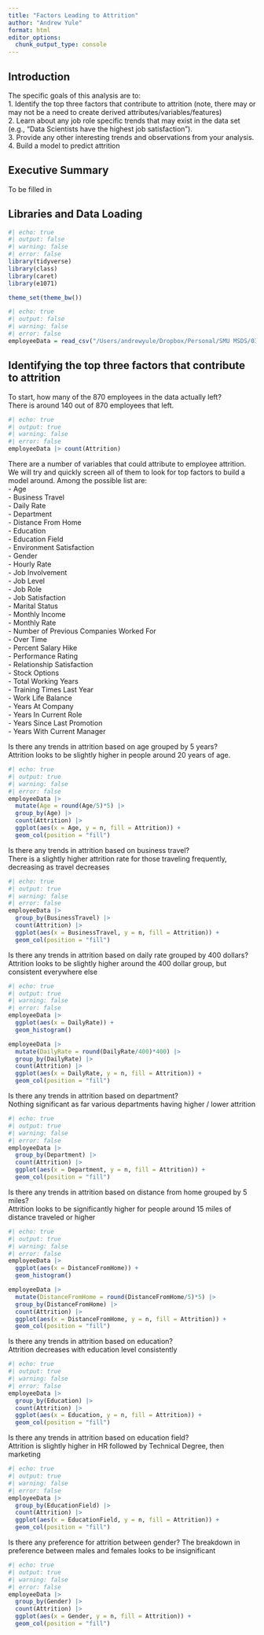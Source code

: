 ```yaml
---
title: "Factors Leading to Attrition"
author: "Andrew Yule"
format: html
editor_options: 
  chunk_output_type: console
---
```

## Introduction
The specific goals of this analysis are to:  
1.  Identify the top three factors that contribute to attrition (note, there may or may not be a need to create derived attributes/variables/features)  
2.  Learn about any job role specific trends that may exist in the data set (e.g., “Data Scientists have the highest job satisfaction”).  
3.  Provide any other interesting trends and observations from your analysis.  
4.  Build a model to predict attrition

## Executive Summary
To be filled in

## Libraries and Data Loading
```r
#| echo: true
#| output: false
#| warning: false
#| error: false
library(tidyverse)
library(class)
library(caret)
library(e1071)

theme_set(theme_bw())
```

```r
#| echo: true
#| output: false
#| warning: false
#| error: false
employeeData = read_csv("/Users/andrewyule/Dropbox/Personal/SMU MSDS/03 - Doing Data Science/SMU_DDS_CaseStudy2/Data/CaseStudy2-data.csv")
```

## Identifying the top three factors that contribute to attrition

To start, how many of the 870 employees in the data actually left?  
There is around 140 out of 870 employees that left.
```r
#| echo: true
#| output: true
#| warning: false
#| error: false
employeeData |> count(Attrition)
```

There are a number of variables that could attribute to employee attrition. We will try and quickly screen all of them to look for top factors to build a model around. Among the possible list are:  
- Age  
- Business Travel  
- Daily Rate  
- Department  
- Distance From Home  
- Education  
- Education Field  
- Environment Satisfaction  
- Gender  
- Hourly Rate  
- Job Involvement  
- Job Level  
- Job Role  
- Job Satisfaction  
- Marital Status  
- Monthly Income  
- Monthly Rate  
- Number of Previous Companies Worked For  
- Over Time  
- Percent Salary Hike  
- Performance Rating  
- Relationship Satisfaction  
- Stock Options  
- Total Working Years  
- Training Times Last Year  
- Work Life Balance  
- Years At Company  
- Years In Current Role  
- Years Since Last Promotion  
- Years With Current Manager  

Is there any trends in attrition based on age grouped by 5 years?  
Attrition looks to be slightly higher in people around 20 years of age.
```r
#| echo: true
#| output: true
#| warning: false
#| error: false
employeeData |>
  mutate(Age = round(Age/5)*5) |>
  group_by(Age) |>
  count(Attrition) |>
  ggplot(aes(x = Age, y = n, fill = Attrition)) +
  geom_col(position = "fill")
```

Is there any trends in attrition based on business travel?  
There is a slightly higher attrition rate for those traveling frequently, decreasing as travel decreases
```r
#| echo: true
#| output: true
#| warning: false
#| error: false
employeeData |>
  group_by(BusinessTravel) |>
  count(Attrition) |>
  ggplot(aes(x = BusinessTravel, y = n, fill = Attrition)) +
  geom_col(position = "fill")
```

Is there any trends in attrition based on daily rate grouped by 400 dollars?  
Attrition looks to be slightly higher around the 400 dollar group, but consistent everywhere else
```r
#| echo: true
#| output: true
#| warning: false
#| error: false
employeeData |>
  ggplot(aes(x = DailyRate)) +
  geom_histogram()

employeeData |>
  mutate(DailyRate = round(DailyRate/400)*400) |>
  group_by(DailyRate) |>
  count(Attrition) |>
  ggplot(aes(x = DailyRate, y = n, fill = Attrition)) +
  geom_col(position = "fill")
```

Is there any trends in attrition based on department?  
Nothing significant as far various departments having higher / lower attrition
```r
#| echo: true
#| output: true
#| warning: false
#| error: false
employeeData |>
  group_by(Department) |>
  count(Attrition) |>
  ggplot(aes(x = Department, y = n, fill = Attrition)) +
  geom_col(position = "fill")
```

Is there any trends in attrition based on distance from home grouped by 5 miles?  
Attrition looks to be significantly higher for people around 15 miles of distance traveled or higher
```r
#| echo: true
#| output: true
#| warning: false
#| error: false
employeeData |>
  ggplot(aes(x = DistanceFromHome)) +
  geom_histogram()

employeeData |>
  mutate(DistanceFromHome = round(DistanceFromHome/5)*5) |>
  group_by(DistanceFromHome) |>
  count(Attrition) |>
  ggplot(aes(x = DistanceFromHome, y = n, fill = Attrition)) +
  geom_col(position = "fill")
```

Is there any trends in attrition based on education?  
Attrition decreases with education level consistently
```r
#| echo: true
#| output: true
#| warning: false
#| error: false
employeeData |>
  group_by(Education) |>
  count(Attrition) |>
  ggplot(aes(x = Education, y = n, fill = Attrition)) +
  geom_col(position = "fill")
```

Is there any trends in attrition based on education field?  
Attrition is slightly higher in HR followed by Technical Degree, then marketing
```r
#| echo: true
#| output: true
#| warning: false
#| error: false
employeeData |>
  group_by(EducationField) |>
  count(Attrition) |>
  ggplot(aes(x = EducationField, y = n, fill = Attrition)) +
  geom_col(position = "fill")
```







Is there any preference for attrition between gender?
The breakdown in preference between males and females looks to be insignificant
```r
#| echo: true
#| output: true
#| warning: false
#| error: false
employeeData |>
  group_by(Gender) |>
  count(Attrition) |>
  ggplot(aes(x = Gender, y = n, fill = Attrition)) +
  geom_col(position = "fill")
```
